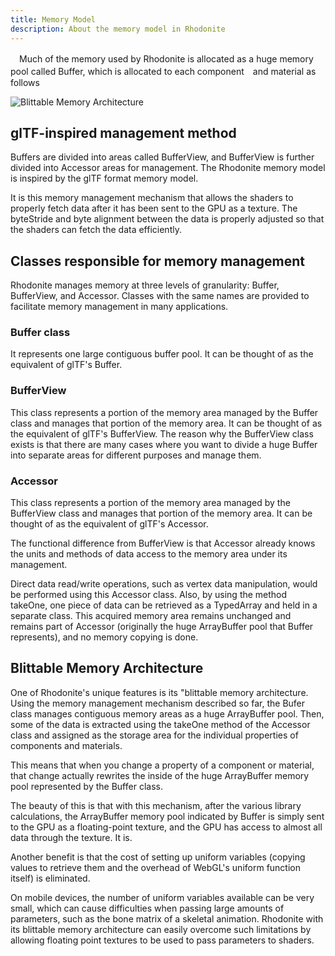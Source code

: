 ```yaml
---
title: Memory Model
description: About the memory model in Rhodonite
---
```



<DocLayout>

　Much of the memory used by Rhodonite is allocated as a huge memory pool called Buffer, which is allocated to each component　and material as follows

![Blittable Memory Architecture](../../../assets/RhodoniteMemoryModel.png)

## glTF-inspired management method

Buffers are divided into areas called BufferView, and BufferView is further divided into Accessor areas for management. The Rhodonite memory model is inspired by the glTF format memory model.

It is this memory management mechanism that allows the shaders to properly fetch data after it has been sent to the GPU as a texture. The byteStride and byte alignment between the data is properly adjusted so that the shaders can fetch the data efficiently.

## Classes responsible for memory management

Rhodonite manages memory at three levels of granularity: Buffer, BufferView, and Accessor.
Classes with the same names are provided to facilitate memory management in many applications.

### Buffer class

It represents one large contiguous buffer pool.
It can be thought of as the equivalent of glTF's Buffer.

### BufferView

This class represents a portion of the memory area managed by the Buffer class and manages that portion of the memory area.
It can be thought of as the equivalent of glTF's BufferView.
The reason why the BufferView class exists is that there are many cases where you want to divide a huge Buffer into separate areas for different purposes and manage them.

### Accessor

This class represents a portion of the memory area managed by the BufferView class and manages that portion of the memory area.
It can be thought of as the equivalent of glTF's Accessor.

The functional difference from BufferView is that Accessor already knows the units and methods of data access to the memory area under its management.

Direct data read/write operations, such as vertex data manipulation, would be performed using this Accessor class.
Also, by using the method takeOne, one piece of data can be retrieved as a TypedArray and held in a separate class. This acquired memory area remains unchanged and remains part of Accessor (originally the huge ArrayBuffer pool that Buffer represents), and no memory copying is done.

## Blittable Memory Architecture

One of Rhodonite's unique features is its "blittable memory architecture.
Using the memory management mechanism described so far, the Bufer class manages contiguous memory areas as a huge ArrayBuffer pool.
Then, some of the data is extracted using the takeOne method of the Accessor class and assigned as the storage area for the individual properties of components and materials.

This means that when you change a property of a component or material, that change actually rewrites the inside of the huge ArrayBuffer memory pool represented by the Buffer class.

The beauty of this is that with this mechanism, after the various library calculations, the ArrayBuffer memory pool indicated by Buffer is simply sent to the GPU as a floating-point texture, and the GPU has access to almost all data through the texture. It is.

Another benefit is that the cost of setting up uniform variables (copying values to retrieve them and the overhead of WebGL's uniform function itself) is eliminated.

On mobile devices, the number of uniform variables available can be very small, which can cause difficulties when passing large amounts of parameters, such as the bone matrix of a skeletal animation.
Rhodonite with its blittable memory architecture can easily overcome such limitations by allowing floating point textures to be used to pass parameters to shaders.

</DocLayout>
